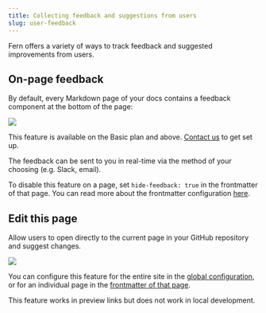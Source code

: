 ```yaml
---
title: Collecting feedback and suggestions from users
slug: user-feedback
---
```


Fern offers a variety of ways to track feedback and suggested improvements from users. 

## On-page feedback
By default, every Markdown page of your docs contains a feedback component at the bottom of the page: 

<Frame>
<img src="../../fern-docs/content/on-page-feedback.png" />
</Frame>

<Tip>This feature is available on the Basic plan and above. [Contact us](https://buildwithfern.com/contact) to get set up.</Tip>

The feedback can be sent to you in real-time via the method of your choosing (e.g. Slack, email). 

To disable this feature on a page, set `hide-feedback: true` in the frontmatter of that page. You can read more about the frontmatter configuration [here](/learn/docs/content/frontmatter#on-page-feedback). 

## Edit this page
Allow users to open directly to the current page in your GitHub repository and suggest changes. 

<Frame>
<img src="../../fern-docs/content/edit-this-page.png" />
</Frame>

You can configure this feature for the entire site in the [global configuration](/learn/docs/getting-started/global-configuration#instances-configuration), or for an individual page in the [frontmatter of that page](/learn/docs/content/frontmatter#edit-this-page). 

<Note>
This feature works in preview links but does not work in local development.
</Note>
